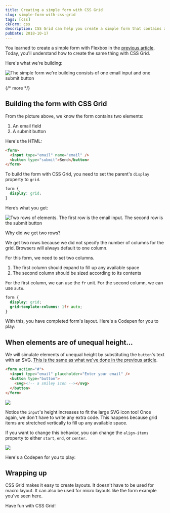 ```yaml
---
title: Creating a simple form with CSS Grid
slug: simple-form-with-css-grid
tags: [css]
ckForm: css
description: CSS Grid can help you create a simple form that contains an email and a submit button easily. I'll show you how in this article.
pubDate: 2018-10-17
---
```


You learned to create a simple form with Flexbox in the [previous article][1]. Today, you'll understand how to create the same thing with CSS Grid.

Here's what we're building:

<Image
  src="/assets/2018/simple-form-css-grid/form.png"
  alt="The simple form we're building consists of one email input and one submit button"
/>

{/* more */}

<div class="jsCkClone" data-should-not-clone></div>

## Building the form with CSS Grid

From the picture above, we know the form contains two elements:

1. An email field
2. A submit button

Here's the HTML:

```html
<form>
  <input type="email" name="email" />
  <button type="submit">Send</button>
</form>
```

To build the form with CSS Grid, you need to set the parent's `display` property to `grid`.

```css
form {
  display: grid;
}
```

Here’s what you get:

<Image
  src="/assets/2018/simple-form-css-grid/grid1.png"
  alt="Two rows of elements. The first row is the email input. The second row is the submit button"
/>

Why did we get two rows?

We get two rows because we did not specify the number of columns for the grid. Browsers will always default to one column.

For this form, we need to set two columns.

1. The first column should expand to fill up any available space
2. The second column should be sized according to its contents

For the first column, we can use the `fr` unit. For the second column, we can use `auto`.

```css
form {
  display: grid;
  grid-template-columns: 1fr auto;
}
```

With this, you have completed form's layout. Here's a Codepen for you to play:

<Codepen hash="qMLErJ" title="Simple form with CSS Grid" />

## When elements are of unequal height...

We will simulate elements of unequal height by substituting the `button`'s text with an SVG. [This is the same as what we've done in the previous article][2].

```html
<form action="#">
  <input type="email" placeholder="Enter your email" />
  <button type="button">
    <svg><!-- a smiley icon --></svg>
  </button>
</form>
```

<Image
  src="/assets/2018/simple-form-css-grid/smiley.png"
  caption="Adding a smiley icon as the to the submit button"
/>

Notice the `input`'s height increases to fit the large SVG icon too! Once again, we don't have to write any extra code. This happens because grid items are stretched vertically to fill up any available space.

If you want to change this behavior, you can change the `align-items` property to either `start`, `end`, or `center`.

<Image
  src="/assets/2018/simple-form-css-grid/align-items.png"
  caption="Items can be aligned differently if you set `align-items` to a different value"
/>

Here's a Codepen for you to play:

<Codepen hash="jvXEzm" title="Simple form with CSS Grid (with SVG Button)" />

## Wrapping up

CSS Grid makes it easy to create layouts. It doesn't have to be used for macro layout. It can also be used for micro layouts like the form example you've seen here.

Have fun with CSS Grid!

[1]: /blog/simple-form-with-flexbox 'Creating a simple form with Flexbox'
[2]: /blog/simple-form-with-flexbox 'Building a simple form with Flexbox'
